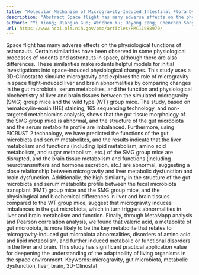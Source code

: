 ```yaml
---
title: "Molecular Mechanism of Microgravity-Induced Intestinal Flora Dysbiosis on the Abnormalities of Liver and Brain Metabolism"
description: "Abstract Space flight has many adverse effects on the physiological functions of astronauts. Certain similarities have been observed in some physiological processes of rodents and astronauts in space,..."
authors: "Yi Xiong; Jianguo Guo; Wenchen Yu; Deyong Zeng; Chenchen Song; Li Zhou; Nadtochii Liudmila Anatolyevna; Denis Baranenko; Dan Xiao; Yingyu Zhou; Weihong Lu; Hirokazu Fukui; John Kelly Smith"
url: https://www.ncbi.nlm.nih.gov/pmc/articles/PMC11988970/
---
```


Space flight has many adverse effects on the physiological functions of astronauts. Certain similarities have been observed in some physiological processes of rodents and astronauts in space, although there are also differences. These similarities make rodents helpful models for initial investigations into space-induced physiological changes. This study uses a 3D-Clinostat to simulate microgravity and explores the role of microgravity in space flight-induced liver and brain abnormalities by comparing changes in the gut microbiota, serum metabolites, and the function and physiological biochemistry of liver and brain tissues between the simulated microgravity (SMG) group mice and the wild type (WT) group mice. The study, based on hematoxylin-eosin (HE) staining, 16S sequencing technology, and non-targeted metabolomics analysis, shows that the gut tissue morphology of the SMG group mice is abnormal, and the structure of the gut microbiota and the serum metabolite profile are imbalanced. Furthermore, using PICRUST 2 technology, we have predicted the functions of the gut microbiota and serum metabolites, and the results indicate that the liver metabolism and functions (including lipid metabolism, amino acid metabolism, and sugar metabolism, etc.) of the SMG group mice are disrupted, and the brain tissue metabolism and functions (including neurotransmitters and hormone secretion, etc.) are abnormal, suggesting a close relationship between microgravity and liver metabolic dysfunction and brain dysfunction. Additionally, the high similarity in the structure of the gut microbiota and serum metabolite profile between the fecal microbiota transplant (FMT) group mice and the SMG group mice, and the physiological and biochemical differences in liver and brain tissues compared to the WT group mice, suggest that microgravity induces imbalances in the gut microbiota, which in turn triggers abnormalities in liver and brain metabolism and function. Finally, through MetaMapp analysis and Pearson correlation analysis, we found that valeric acid, a metabolite of gut microbiota, is more likely to be the key metabolite that relates to microgravity-induced gut microbiota abnormalities, disorders of amino acid and lipid metabolism, and further induced metabolic or functional disorders in the liver and brain. This study has significant practical application value for deepening the understanding of the adaptability of living organisms in the space environment. Keywords: microgravity, gut microbiota, metabolic dysfunction, liver, brain, 3D-Clinostat
